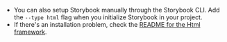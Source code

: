 - You can also setup Storybook manually through the Storybook CLI. Add the `--type html` flag when you initialize Storybook in your project.
- If there's an installation problem, check the [README for the Html framework](../../app/html/README.md).
